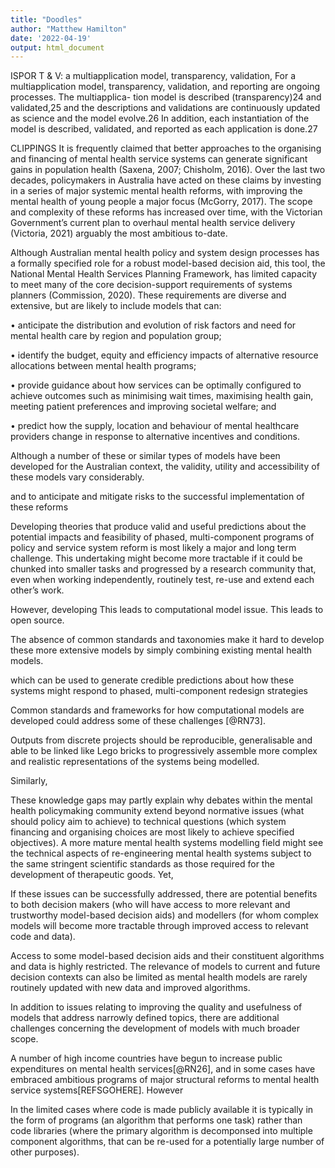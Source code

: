 ```yaml
---
title: "Doodles"
author: "Matthew Hamilton"
date: '2022-04-19'
output: html_document
---
```




ISPOR T & V: 
a multiapplication model, transparency, validation,
For a multiapplication model, transparency, validation,
and reporting are ongoing processes. The multiapplica-
tion model is described (transparency)24 and validated,25
and the descriptions and validations are continuously
updated as science and the model evolve.26 In addition,
each instantiation of the model is described, validated,
and reported as each application is done.27

CLIPPINGS
It is frequently claimed that better approaches to the organising and financing of mental health service systems can generate significant gains in population health (Saxena, 2007; Chisholm, 2016).  Over the last two decades, policymakers in Australia have acted on these claims by investing in a series of major systemic mental health reforms, with improving the mental health of young people a major focus (McGorry, 2017). The scope and complexity of these reforms has increased over time, with the Victorian Government’s current plan to overhaul mental health service delivery (Victoria, 2021) arguably the most ambitious to-date. 

 Although Australian mental health policy and system design processes has a formally specified role for a robust model-based decision aid, this tool,  the National Mental Health Services Planning Framework, has limited capacity to meet many of the core decision-support requirements of systems planners (Commission, 2020). These requirements are diverse and extensive, but are likely to include models that can:

•	anticipate the distribution and evolution of risk factors and need for mental health care by region and population group;

•	identify the budget, equity and efficiency impacts of alternative resource allocations between mental health programs;

•	provide guidance about how services can be optimally configured to achieve outcomes such as minimising wait times, maximising health gain, meeting patient preferences and improving societal welfare; and

•	predict how the supply, location and behaviour of mental healthcare providers change in response to alternative incentives and conditions.

Although a number of these or similar types of models have been developed for the Australian context, the validity, utility and accessibility of these models vary considerably. 


and to anticipate and mitigate risks to the successful implementation of these reforms


Developing theories that produce valid and useful predictions about the potential impacts and feasibility of phased, multi-component programs of policy and service system reform is most likely a major and long term challenge. This undertaking might become more tractable if it could be chunked into smaller tasks and progressed by a research community that, even when working independently, routinely test, re-use and extend each other's work. 

However, developing  This leads to computational model issue. This leads to open source.

The absence of common standards and taxonomies make it hard to develop these more extensive models by simply combining existing mental health models.

 which can be used to generate credible predictions about how these systems might respond to phased, multi-component redesign strategies



Common standards and frameworks for how computational models are developed could address some of these challenges [@RN73]. 

Outputs from discrete projects should be reproducible, generalisable and able to be linked like Lego bricks to progressively assemble more complex and realistic representations of the systems being modelled.

 Similarly,


These knowledge gaps may partly explain why debates within the mental health policymaking community extend beyond normative issues (what should policy aim to achieve) to technical questions (which system financing and organising choices are most likely to achieve specified objectives). A more mature mental health systems modelling field might see the technical aspects of re-engineering mental health systems subject to the same stringent scientific standards as those required for the development of therapeutic goods. Yet, 
 

If these issues can be successfully addressed, there are potential benefits to both decision makers (who will have access to more relevant and trustworthy model-based decision aids) and modellers (for whom complex models will become more tractable through improved access to relevant code and data).




Access to some model-based decision aids and their constituent algorithms and data is highly restricted. The relevance of models to current and future decision contexts can also be limited as mental health models are rarely routinely updated with new data and improved algorithms. 

In addition to issues relating to improving the quality and usefulness of models that address narrowly defined topics, there are additional challenges concerning the development of models with much broader scope. 



A number of high income countries have begun to increase public expenditures on mental health services[@RN26], and in some cases have embraced ambitious programs of major structural reforms to mental health service systems[REFSGOHERE]. However

In the limited cases where code is made publicly available it is typically in the form of programs (an algorithm that performs one task) rather than code libraries (where the primary algorithm is decomponsed into multiple component algorithms, that can be re-used for a potentially large number of other purposes). 
